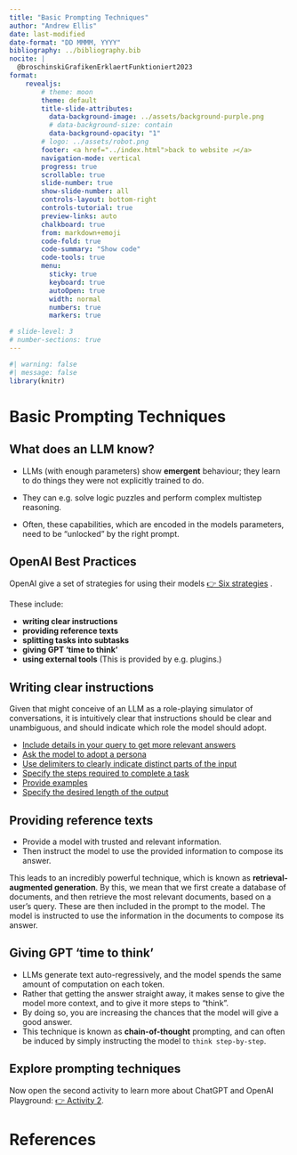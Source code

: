 ```yaml
---
title: "Basic Prompting Techniques"
author: "Andrew Ellis"
date: last-modified
date-format: "DD MMMM, YYYY"
bibliography: ../bibliography.bib
nocite: |
  @broschinskiGrafikenErklaertFunktioniert2023
format: 
    revealjs:
        # theme: moon
        theme: default
        title-slide-attributes:
          data-background-image: ../assets/background-purple.png
          # data-background-size: contain
          data-background-opacity: "1"
        # logo: ../assets/robot.png
        footer: <a href="../index.html">back to website ⤴️</a>
        navigation-mode: vertical
        progress: true
        scrollable: true
        slide-number: true
        show-slide-number: all
        controls-layout: bottom-right
        controls-tutorial: true
        preview-links: auto
        chalkboard: true
        from: markdown+emoji
        code-fold: true
        code-summary: "Show code"
        code-tools: true
        menu: 
          sticky: true
          keyboard: true
          autoOpen: true
          width: normal
          numbers: true
          markers: true

# slide-level: 3
# number-sections: true
---
```


```r
#| warning: false
#| message: false
library(knitr)
```






# Basic Prompting Techniques {background-color="#b48ead"}

::: {.absolute top="0" left="100%"}
::: {.sectionhead}

:::
:::

## What does an LLM know?

- LLMs (with enough parameters) show **emergent** behaviour; they learn to do things they were not explicitly trained to do. 

- They can e.g. solve logic puzzles and perform complex multistep reasoning. 

- Often, these capabilities, which are encoded in the models parameters, need to be "unlocked" by the right prompt.



## OpenAI Best Practices
OpenAI give a set of strategies for using their models [👉 Six strategies](https://platform.openai.com/docs/guides/gpt-best-practices/six-strategies-for-getting-better-results) . 

These include:

- **writing clear instructions**
- **providing reference texts**
- **splitting tasks into subtasks**
- **giving GPT 'time to think'**
- **using external tools** (This is provided by e.g. plugins.)

## Writing clear instructions

Given that might conceive of an LLM as a role-playing simulator of conversations, it is intuitively clear that instructions should be clear and unambiguous, and should indicate which role the model should adopt.

- [Include details in your query to get more relevant answers](https://platform.openai.com/docs/guides/gpt-best-practices/tactic-include-details-in-your-query-to-get-more-relevant-answers)
- [Ask the model to adopt a persona](https://platform.openai.com/docs/guides/gpt-best-practices/tactic-ask-the-model-to-adopt-a-persona)
- [Use delimiters to clearly indicate distinct parts of the input](https://platform.openai.com/docs/guides/gpt-best-practices/tactic-ask-the-model-to-adopt-a-persona)
- [Specify the steps required to complete a task](https://platform.openai.com/docs/guides/gpt-best-practices/tactic-specify-the-steps-required-to-complete-a-task)
- [Provide examples](https://platform.openai.com/docs/guides/gpt-best-practices/tactic-provide-examples)
- [Specify the desired length of the output](https://platform.openai.com/docs/guides/gpt-best-practices/tactic-specify-the-desired-length-of-the-output)


## Providing reference texts

- Provide a model with trusted and relevant information. 
- Then instruct the model to use the provided information to compose its answer.

This leads to an incredibly powerful technique, which is known as **retrieval-augmented generation**. By this, we mean that we first create a database of documents, and then retrieve the most relevant documents, based on a user's query. These are then included in the prompt to the model. The model is instructed to use the information in the documents to compose its answer.


<!-- ## Splitting tasks into subtasks
FOr complex queries, first split the task into subtasks, and then ask the model to complete each subtask in turn. -->

## Giving GPT 'time to think'

- LLMs generate text auto-regressively, and the model spends the same amount of computation on each token.
- Rather that getting the answer straight away, it makes sense to give the model more context, and to give it more steps to "think". 
- By doing so, you are increasing the chances that the model will give a good answer.
- This technique is known as **chain-of-thought** prompting, and can often be induced by simply instructing the model to `think step-by-step`.

<!-- ![Chain-of-thought example](../assets/images/chain-of-thought.png) -->



## Explore prompting techniques
Now open the second activity to learn more about ChatGPT and OpenAI Playground: [👉 Activity 2](../pages/activity-2-prompting-techniques.qmd).






# References {background-color="#2e3440"}

::: {#refs}
:::
